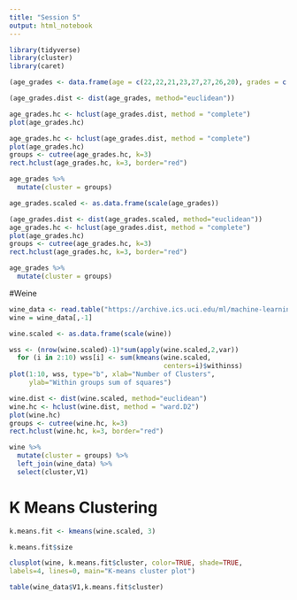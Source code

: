```yaml
---
title: "Session 5"
output: html_notebook
---
```



```r
library(tidyverse)
library(cluster)
library(caret)
```

```r
(age_grades <- data.frame(age = c(22,22,21,23,27,27,26,20), grades = c(1,3,5,1,5,3,4,1)))
```

```r
(age_grades.dist <- dist(age_grades, method="euclidean"))
```
```r
age_grades.hc <- hclust(age_grades.dist, method = "complete")
plot(age_grades.hc)
```



```r
age_grades.hc <- hclust(age_grades.dist, method = "complete")
plot(age_grades.hc)
groups <- cutree(age_grades.hc, k=3) 
rect.hclust(age_grades.hc, k=3, border="red")
```



```r
age_grades %>%
  mutate(cluster = groups)
```

```r
age_grades.scaled <- as.data.frame(scale(age_grades))
```


```r
(age_grades.dist <- dist(age_grades.scaled, method="euclidean"))
age_grades.hc <- hclust(age_grades.dist, method = "complete")
plot(age_grades.hc)
groups <- cutree(age_grades.hc, k=3) 
rect.hclust(age_grades.hc, k=3, border="red")
```

```r
age_grades %>%
  mutate(cluster = groups)
```


#Weine

```r
wine_data <- read.table("https://archive.ics.uci.edu/ml/machine-learning-databases/wine/wine.data", sep=",")
wine = wine_data[,-1] 
```

```r
wine.scaled <- as.data.frame(scale(wine))
```


```r
wss <- (nrow(wine.scaled)-1)*sum(apply(wine.scaled,2,var))
  for (i in 2:10) wss[i] <- sum(kmeans(wine.scaled,
                                       centers=i)$withinss)
plot(1:10, wss, type="b", xlab="Number of Clusters",
     ylab="Within groups sum of squares")
```


```r
wine.dist <- dist(wine.scaled, method="euclidean")
wine.hc <- hclust(wine.dist, method = "ward.D2")
plot(wine.hc)
groups <- cutree(wine.hc, k=3) 
rect.hclust(wine.hc, k=3, border="red")
```

```r
wine %>%
  mutate(cluster = groups) %>%
  left_join(wine_data) %>%
  select(cluster,V1)
```





# K Means Clustering




```r
k.means.fit <- kmeans(wine.scaled, 3) 
```

```r
k.means.fit$size
```

```r
clusplot(wine, k.means.fit$cluster, color=TRUE, shade=TRUE,
labels=4, lines=0, main="K-means cluster plot")
```


```r
table(wine_data$V1,k.means.fit$cluster)
```


